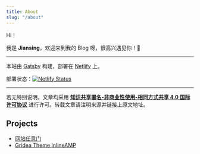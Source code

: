```yaml
---
title: About
slug: "/about"
---
```


Hi！

我是 **Jiansing**，欢迎来到我的 Blog 呀，很高兴遇见你！🤝

------

本站由 [Gatsby](https://www.gatsbyjs.org/) 构建，部署在 [Netlify](https://www.netlify.com/) 上。



部署状态：[![Netlify Status](https://api.netlify.com/api/v1/badges/9d70da6e-100a-412a-9807-93daa0aa08de/deploy-status)](https://app.netlify.com/sites/ohblog/deploys)

------

若无特别说明，文章均采用 [**知识共享署名-非商业性使用-相同方式共享 4.0 国际许可协议**](https://creativecommons.org/licenses/by-nc-sa/4.0/) 进行许可。转载文章请注明来源并链接上原文地址。



## Projects

- [网站任意门](https://gate.ofo.moe/)
- [Gridea Theme InlineAMP](https://github.com/jiansing/gridea-theme-inlineamp)